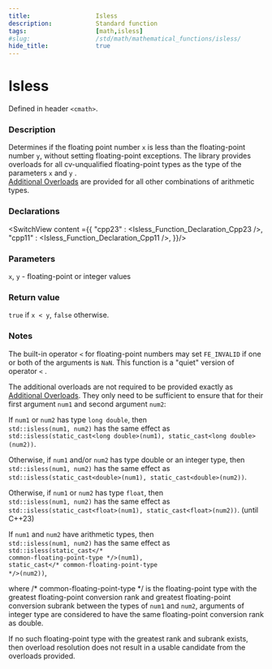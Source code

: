 ```yaml
---
title:                  Isless
description:            Standard function
tags:                   [math,isless]
#slug:                  /std/math/mathematical_functions/isless/
hide_title:             true
---
```




# Isless

Defined in header `<cmath>`.

### Description

Determines if the floating point number `x` is less than the floating-point number `y`, without setting floating-point exceptions. 
The library provides overloads for all cv-unqualified floating-point types as the type of the parameters `x` and `y` <Since v='cpp23'></Since>. <br/>
<a href='#declarations'>Additional Overloads</a> are provided for all other combinations of arithmetic types.


### Declarations

<SwitchView content ={{
    "cpp23" : <Isless_Function_Declaration_Cpp23 />,
    "cpp11" : <Isless_Function_Declaration_Cpp11 />,
}}/>


### Parameters
 
`x`, `y` - floating-point or integer values

### Return value

`true` if `x < y`, `false` otherwise.

### Notes

The built-in operator `<` for floating-point numbers may set `FE_INVALID` if one or both of the arguments is `NaN`. This function is a "quiet" version of operator `<` .

The additional overloads are not required to be provided exactly as <a href='#declarations'>Additional Overloads</a>. 
They only need to be sufficient to ensure that for their first argument `num1` and second argument `num2`:

If `num1` or `num2` has type `long double`, then <br/>
`std::isless(num1, num2)` has the same effect as  <br/>
`std::isless(static_cast<long double>(num1), static_cast<long double>(num2))`.

Otherwise, if `num1` and/or `num2` has type <span class='col-lb'>double</span> or an integer type, then  <br/>
`std::isless(num1, num2)` has the same effect as  <br/>
`std::isless(static_cast<double>(num1), static_cast<double>(num2))`.

Otherwise, if `num1` or `num2` has type `float`, then  <br/>
`std::isless(num1, num2)` has the same effect as  <br/>
`std::isless(static_cast<float>(num1), static_cast<float>(num2))`.
(until C++23)

If `num1` and `num2` have arithmetic types, then  <br/>
`std::isless(num1, num2)` has the same effect as  <br/> <code>std::isless(static_cast&lt;<span class='col-d'>/\* common-floating-point-type \*/</span>&gt;(num1), static_cast&lt;<span class='col-d'>/\* common-floating-point-type \*/</span>&gt;(num2))</code>, 
               
where <span class='col-d'>/\* common-floating-point-type \*/</span> is the floating-point type with the greatest floating-point conversion rank and greatest floating-point 
conversion subrank between the types of `num1` and `num2`, arguments of integer type are considered to have the same floating-point conversion rank as <span class='col-lb'>double</span>.

If no such floating-point type with the greatest rank and subrank exists, then overload resolution does not result in a usable candidate from the overloads provided.

